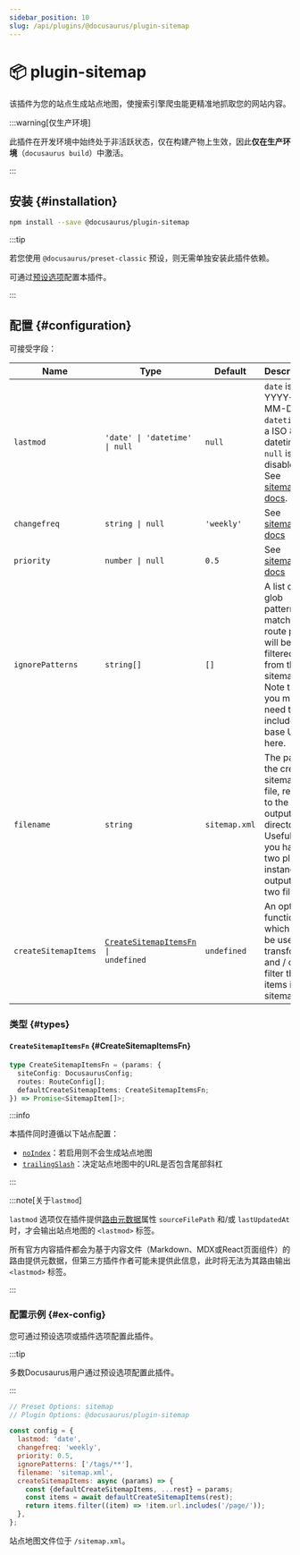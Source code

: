 ```yaml
---
sidebar_position: 10
slug: /api/plugins/@docusaurus/plugin-sitemap
---
```


# 📦 plugin-sitemap


该插件为您的站点生成站点地图，使搜索引擎爬虫能更精准地抓取您的网站内容。

:::warning[仅生产环境]

此插件在开发环境中始终处于非活跃状态，仅在构建产物上生效，因此**仅在生产环境**（`docusaurus build`）中激活。

:::

## 安装 {#installation}

```bash npm2yarn
npm install --save @docusaurus/plugin-sitemap
```

:::tip

若您使用 `@docusaurus/preset-classic` 预设，则无需单独安装此插件依赖。

可通过[预设选项](../../using-plugins.mdx#docusauruspreset-classic)配置本插件。

:::

## 配置 {#configuration}

可接受字段：

<APITable>

| Name | Type | Default | Description |
| --- | --- | --- | --- |
| `lastmod` | `'date' \| 'datetime' \| null` | `null` | `date` is YYYY-MM-DD. `datetime` is a ISO 8601 datetime. `null` is disabled. See [sitemap docs](https://www.sitemaps.org/protocol.html#xmlTagDefinitions). |
| `changefreq` | `string \| null` | `'weekly'` | See [sitemap docs](https://www.sitemaps.org/protocol.html#xmlTagDefinitions) |
| `priority` | `number \| null` | `0.5` | See [sitemap docs](https://www.sitemaps.org/protocol.html#xmlTagDefinitions) |
| `ignorePatterns` | `string[]` | `[]` | A list of glob patterns; matching route paths will be filtered from the sitemap. Note that you may need to include the base URL in here. |
| `filename` | `string` | `sitemap.xml` | The path to the created sitemap file, relative to the output directory. Useful if you have two plugin instances outputting two files. |
| `createSitemapItems` | <code>[CreateSitemapItemsFn](#CreateSitemapItemsFn) \| undefined</code> | `undefined` | An optional function which can be used to transform and / or filter the items in the sitemap. |

</APITable>

### 类型 {#types}

#### `CreateSitemapItemsFn` {#CreateSitemapItemsFn}

```ts
type CreateSitemapItemsFn = (params: {
  siteConfig: DocusaurusConfig;
  routes: RouteConfig[];
  defaultCreateSitemapItems: CreateSitemapItemsFn;
}) => Promise<SitemapItem[]>;
```

:::info

本插件同时遵循以下站点配置：

- [`noIndex`](../docusaurus.config.js.mdx#noIndex)：若启用则不会生成站点地图
- [`trailingSlash`](../docusaurus.config.js.mdx#trailingSlash)：决定站点地图中的URL是否包含尾部斜杠

:::

:::note[关于`lastmod`]

`lastmod` 选项仅在插件提供[路由元数据](../plugin-methods/lifecycle-apis.mdx#addRoute)属性 `sourceFilePath` 和/或 `lastUpdatedAt` 时，才会输出站点地图的 `<lastmod>` 标签。

所有官方内容插件都会为基于内容文件（Markdown、MDX或React页面组件）的路由提供元数据，但第三方插件作者可能未提供此信息，此时将无法为其路由输出 `<lastmod>` 标签。

:::

### 配置示例 {#ex-config}

您可通过预设选项或插件选项配置此插件。

:::tip

多数Docusaurus用户通过预设选项配置此插件。

:::

```js config-tabs
// Preset Options: sitemap
// Plugin Options: @docusaurus/plugin-sitemap

const config = {
  lastmod: 'date',
  changefreq: 'weekly',
  priority: 0.5,
  ignorePatterns: ['/tags/**'],
  filename: 'sitemap.xml',
  createSitemapItems: async (params) => {
    const {defaultCreateSitemapItems, ...rest} = params;
    const items = await defaultCreateSitemapItems(rest);
    return items.filter((item) => !item.url.includes('/page/'));
  },
};
```

站点地图文件位于 `/sitemap.xml`。
